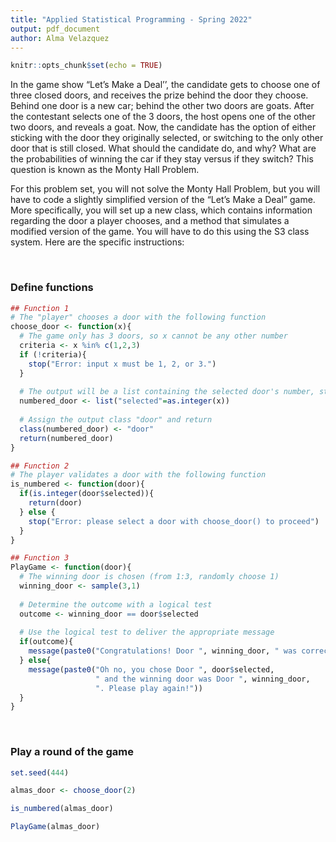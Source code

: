 ```yaml
---
title: "Applied Statistical Programming - Spring 2022"
output: pdf_document
author: Alma Velazquez
---
```


```r
knitr::opts_chunk$set(echo = TRUE)
```

\begin{center}
{\Large{\textbf{Problem Set 3}}} \\
\vspace{4 bp}
Due Wednesday, March 2, 10:00 AM (Before Class) \\
\end{center}

\section*{Instructions}
\begin{enumerate}
  \item The following questions should each be answered within an R script. Be sure to provide many comments in the script to facilitate grading. Undocumented code will not be graded.
  \item Work on git. Fork the repository found at \url{https://github.com/johnsontr/AppliedStatisticalProgramming2022} and add your code for Problem Set 3, committing and pushing frequently. Use meaningful commit messages because these will affect your grade.
  \item You may work in teams, but each student should develop their own Rmarkdown file. To be clear, there should be no copy and paste. Each keystroke in the assignment should be your own.
  \item For students new to programming, this may take a while. Get started.
\end{enumerate}

\section*{Let's Make a Deal\footnote{\url{https://en.wikipedia.org/wiki/Let's_Make_a_Deal}}}
In the game show "Let's Make a Deal'', the candidate gets to choose one of three closed doors, and receives the prize behind the door they choose. Behind one door is a new car; behind the other two doors are goats. After the contestant selects one of the 3 doors, the host opens one of the other two doors, and reveals a goat. Now, the candidate has the option of either sticking with the door they originally selected, or switching to the only other door that is still closed. What should the candidate do, and why? What are the probabilities of winning the car if they stay versus if they switch? This question is known as the Monty Hall Problem.


\subsection*{Your tasks}
For this problem set, you will not solve the Monty Hall Problem, but you will have to code a slightly simplified version of the "Let's Make a Deal" game. More specifically, you will set up a new class, which contains information regarding the door a player chooses, and a method that simulates a modified version of the game. You will have to do this using the S3 class system. Here are the specific instructions:

\begin{enumerate}
  \item Define a new class: \texttt{door}. Objects of this class simply take on one numeric value: 1, 2, or 3 -- indicating which door a candidate chooses.
  \item Create a method for \texttt{door} objects that is called \texttt{PlayGame}. This method is supposed to do the following:
\begin{itemize}
  \item take the numeric value that is stored in the \texttt{door} object,
  \item draw a random number between 1 and 3 that presents the door behind which the car is hidden,
  \item compare the two numbers, and print a message congratulating a winning candidate that chose the correct door, or expressing sympathies for a losing candidate that chose the wrong door.
\end{itemize}
  \item Write: 
  \begin{itemize}
    \item a construction function that allows the user to create a \texttt{door} object,
    \item and a validation function that checks whether the value stored in \texttt{door} is actually an integer
  \end{itemize}
\end{enumerate}

\

### Define functions
```r
## Function 1
# The "player" chooses a door with the following function
choose_door <- function(x){
  # The game only has 3 doors, so x cannot be any other number
  criteria <- x %in% c(1,2,3)
  if (!criteria){
    stop("Error: input x must be 1, 2, or 3.")
  }
  
  # The output will be a list containing the selected door's number, stored as an integer
  numbered_door <- list("selected"=as.integer(x))
  
  # Assign the output class "door" and return
  class(numbered_door) <- "door"
  return(numbered_door)
}

```

```r
## Function 2
# The player validates a door with the following function
is_numbered <- function(door){
  if(is.integer(door$selected)){
    return(door)
  } else {
    stop("Error: please select a door with choose_door() to proceed")
  }
}

```

```r
## Function 3
PlayGame <- function(door){
  # The winning door is chosen (from 1:3, randomly choose 1)
  winning_door <- sample(3,1)
  
  # Determine the outcome with a logical test
  outcome <- winning_door == door$selected
  
  # Use the logical test to deliver the appropriate message
  if(outcome){
    message(paste0("Congratulations! Door ", winning_door, " was correct! You've won the game!"))
  } else{
    message(paste0("Oh no, you chose Door ", door$selected, 
                   " and the winning door was Door ", winning_door, 
                   ". Please play again!"))
  }
}

```

\

### Play a round of the game
```r
set.seed(444)

almas_door <- choose_door(2)

is_numbered(almas_door)

PlayGame(almas_door)

```
